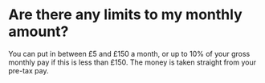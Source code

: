 # Are there any limits to my monthly amount?

You can put in between £5 and £150 a month, or up to 10% of your gross monthly pay if this is less than £150.
The money is taken straight from your pre-tax pay.